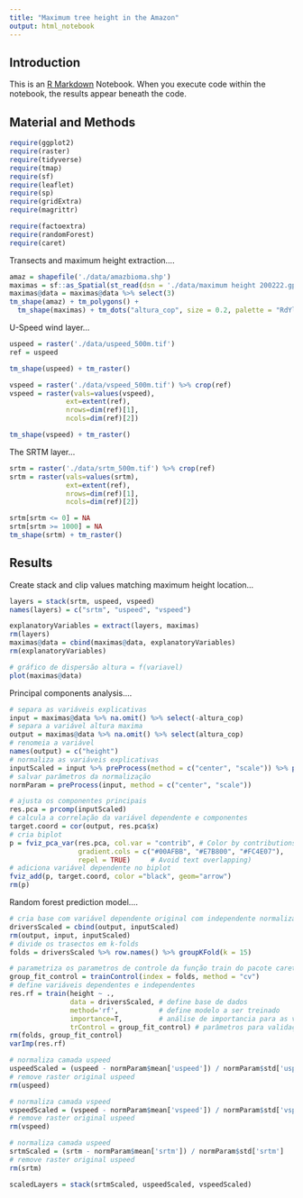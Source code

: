```yaml
---
title: "Maximum tree height in the Amazon"
output: html_notebook
---
```


## Introduction

This is an [R Markdown](http://rmarkdown.rstudio.com) Notebook. When you execute code within the notebook, the results appear beneath the code. 

## Material and Methods

```r
require(ggplot2)
require(raster)
require(tidyverse)
require(tmap)
require(sf)
require(leaflet)
require(sp)
require(gridExtra)
require(magrittr)

require(factoextra) 
require(randomForest)
require(caret)
```

Transects and maximum height extraction....

```r
amaz = shapefile('./data/amazbioma.shp')
maximas = sf::as_Spatial(st_read(dsn = './data/maximum height 200222.gpkg', layer = 'pontos_wgs84'))
maximas@data = maximas@data %>% select(3)
tm_shape(amaz) + tm_polygons() + 
  tm_shape(maximas) + tm_dots("altura_cop", size = 0.2, palette = "RdYlGn")
```

U-Speed wind layer...

```r
uspeed = raster('./data/uspeed_500m.tif')
ref = uspeed

tm_shape(uspeed) + tm_raster()
```

```r
vspeed = raster('./data/vspeed_500m.tif') %>% crop(ref)
vspeed = raster(vals=values(vspeed),
              ext=extent(ref), 
              nrows=dim(ref)[1],
              ncols=dim(ref)[2])

tm_shape(vspeed) + tm_raster()
```

The SRTM layer...

```r
srtm = raster('./data/srtm_500m.tif') %>% crop(ref)
srtm = raster(vals=values(srtm),
              ext=extent(ref), 
              nrows=dim(ref)[1],
              ncols=dim(ref)[2])

srtm[srtm <= 0] = NA
srtm[srtm >= 1000] = NA
tm_shape(srtm) + tm_raster()

```

## Results

Create stack and clip values matching maximum height location...

```r
layers = stack(srtm, uspeed, vspeed)
names(layers) = c("srtm", "uspeed", "vspeed")

explanatoryVariables = extract(layers, maximas)
rm(layers)
maximas@data = cbind(maximas@data, explanatoryVariables)
rm(explanatoryVariables)

# gráfico de dispersão altura = f(variavel)
plot(maximas@data)
```

Principal components analysis....

```r
# separa as variáveis explicativas
input = maximas@data %>% na.omit() %>% select(-altura_cop)
# separa a variável altura maxima
output = maximas@data %>% na.omit() %>% select(altura_cop)
# renomeia a variável
names(output) = c("height")
# normaliza as variáveis explicativas
inputScaled = input %>% preProcess(method = c("center", "scale")) %>% predict(input)
# salvar parâmetros da normalização
normParam = preProcess(input, method = c("center", "scale"))

# ajusta os componentes principais
res.pca = prcomp(inputScaled)                                           
# calcula a correlação da variável dependente e componentes
target.coord = cor(output, res.pca$x) 
# cria biplot
p = fviz_pca_var(res.pca, col.var = "contrib", # Color by contributions to the PC
                 gradient.cols = c("#00AFBB", "#E7B800", "#FC4E07"),
                 repel = TRUE)     # Avoid text overlapping)
# adiciona variável dependente no biplot
fviz_add(p, target.coord, color ="black", geom="arrow")
rm(p)
```

Random forest prediction model....

```r
# cria base com variável dependente original com independente normalizada
driversScaled = cbind(output, inputScaled)
rm(output, input, inputScaled)
# divide os trasectos em k-folds
folds = driversScaled %>% row.names() %>% groupKFold(k = 15)           

# parametriza os parametros de controle da função train do pacote caret
group_fit_control = trainControl(index = folds, method = "cv")     
# define variáveis dependentes e independentes
res.rf = train(height ~ .,                                         
               data = driversScaled, # define base de dados                  
               method='rf',          # define modelo a ser treinado
               importance=T,         # análise de importancia para as variaveis
               trControl = group_fit_control) # parâmetros para validação cruzada
rm(folds, group_fit_control)
varImp(res.rf)
```

```r
# normaliza camada uspeed
uspeedScaled = (uspeed - normParam$mean['uspeed']) / normParam$std['uspeed']
# remove raster original uspeed
rm(uspeed)

# normaliza camada vspeed
vspeedScaled = (vspeed - normParam$mean['vspeed']) / normParam$std['vspeed']
# remove raster original uspeed
rm(vspeed)

# normaliza camada uspeed
srtmScaled = (srtm - normParam$mean['srtm']) / normParam$std['srtm']
# remove raster original uspeed
rm(srtm)

scaledLayers = stack(srtmScaled, uspeedScaled, vspeedScaled)


```

